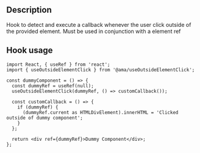
<Meta title="Hooks/Use Outside Element Click/Use Outside Element Click Docs" />

<h2>Description</h2>

<p>
  Hook to detect and execute a callback whenever the user click outside of the provided element. Must be used in conjunction with a element
  ref
</p>

<h2>Hook usage</h2>

```tsx
import React, { useRef } from 'react';
import { useOutsideElementClick } from '@ama/useOutsideElementClick';

const dummyComponent = () => {
  const dummyRef = useRef(null);
  useOutsideElementClick(dummyRef, () => customCallback());

  const customCallback = () => {
    if (dummyRef) {
      (dummyRef.current as HTMLDivElement).innerHTML = 'Clicked outside of dummy component';
    }
  };

  return <div ref={dummyRef}>Dummy Component</div>;
};
```

